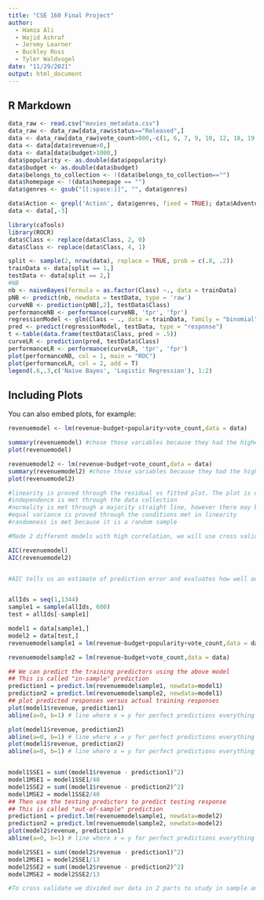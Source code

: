 ```yaml
---
title: "CSE 160 Final Project"
author:
  - Hamza Ali
  - Wajid Ashraf
  - Jeremy Learner
  - Buckley Ross
  - Tyler Waldvogel
date: "11/29/2021"
output: html_document
---
```



## R Markdown

```r
data_raw <- read.csv("movies_metadata.csv")
data_raw <- data_raw[data_raw$status=="Released",]
data <- data_raw[data_raw$vote_count>800,-c(1, 6, 7, 9, 10, 12, 18, 19, 20, 22)]
data <- data[data$revenue>0,]
data <- data[data$budget>1000,]
data$popularity <- as.double(data$popularity)
data$budget <- as.double(data$budget)
data$belongs_to_collection <- !(data$belongs_to_collection=="")
data$homepage <- !(data$homepage == "")
data$genres <- gsub("[[:space:]]", "", data$genres)

data$Action <- grepl('Action', data$genres, fixed = TRUE); data$Adventure <- grepl('Adventure', data$genres, fixed = TRUE); data$Animation <- grepl('Animation', data$genres, fixed = TRUE); data$Comedy <- grepl('Comedy', data$genres, fixed = TRUE); data$Crime <- grepl('Crime', data$genres, fixed = TRUE); data$Drama <- grepl('Drama', data$genres, fixed = TRUE); data$Family <- grepl('Family', data$genres, fixed = TRUE); data$Fantasy <- grepl('Fantasy', data$genres, fixed = TRUE); data$History <- grepl('History', data$genres, fixed = TRUE); data$Horror <- grepl('Horror', data$genres, fixed = TRUE); data$Music <- grepl('Music', data$genres, fixed = TRUE); data$Mystery <- grepl('Mystery', data$genres, fixed = TRUE); data$Romance <- grepl('Romance', data$genres, fixed = TRUE); data$Science_Fiction <- grepl('ScienceFiction', data$genres, fixed = TRUE); data$Thriller <- grepl('Thriller', data$genres, fixed = TRUE); data$War <- grepl('War', data$genres, fixed = TRUE); data$Western <- grepl('Western', data$genres, fixed = TRUE);
data <- data[,-3]
```

```r
library(caTools)
library(ROCR)
data$Class <- replace(data$Class, 2, 0)
data$Class <- replace(data$Class, 4, 1)

split <- sample(2, nrow(data), replace = TRUE, prob = c(.8, .2))
trainData <- data[split == 1,]
testData <- data[split == 2,]
#NB
nb <- naiveBayes(formula = as.factor(Class) ~., data = trainData)
pNB <- predict(nb, newdata = testData, type = 'raw')
curveNB <- prediction(pNB[,2], testData$Class)
performanceNB <- performance(curveNB, 'tpr', 'fpr')
regressionModel <- glm(Class ~ ., data = trainData, family = "binomial")
pred <- predict(regressionModel, testData, type = "response")
t <-table(data.frame(testData$Class, pred > .5))
curveLR <- prediction(pred, testData$Class)
performanceLR <- performance(curveLR, 'tpr', 'fpr')
plot(performanceNB, col = 1, main = "ROC")
plot(performanceLR, col = 2, add = T)
legend(.6,.3,c('Naive Bayes', 'Logistic Regression'), 1:2)

```


## Including Plots

You can also embed plots, for example:

```r

revenuemodel <- lm(revenue~budget+popularity+vote_count,data = data)

summary(revenuemodel) #chose those variables because they had the highest r squared
plot(revenuemodel)

revenuemodel2 <- lm(revenue~budget+vote_count,data = data)
summary(revenuemodel2) #chose those variables because they had the highest r squared
plot(revenuemodel2)

#linearity is proved through the residual vs fitted plot. The plot is decently spread and forms a belt around the 0 line. 
#independence is met through the data collection
#normality is met through a majority straight line, however there may be some outliers that can influence a model.
#equal variance is proved through the conditions met in linearity
#randomness is met because it is a random sample

#Made 2 different models with high correlation, we will use cross validation and AIC

AIC(revenuemodel)
AIC(revenuemodel2)


#AIC tells us an estimate of prediction error and evaluates how well our model fits the data. Using aic, we find that the first model is a better model because of the lower aic value


allIds = seq(1,1344) 
sample1 = sample(allIds, 600) 
test = allIds[-sample1] 

model1 = data[sample1,] 
model2 = data[test,] 
revenuemodelsample1 = lm(revenue~budget+popularity+vote_count,data = data)

revenuemodelsample2 = lm(revenue~budget+vote_count,data = data)

## We can predict the training predictors using the above model
## This is called "in-sample" prediction
prediction1 = predict.lm(revenuemodelsample1, newdata=model1)
prediction2 = predict.lm(revenuemodelsample2, newdata=model1)
## plot predicted responses versus actual training responses
plot(model1$revenue, prediction1)
abline(a=0, b=1) # line where x = y for perfect predictions everything would lie on this line

plot(model1$revenue, prediction2)
abline(a=0, b=1) # line where x = y for perfect predictions everything would lie on this line
plot(model1$revenue, prediction2)
abline(a=0, b=1) # line where x = y for perfect predictions everything would lie on this line


model1SSE1 = sum((model1$revenue - prediction1)^2)
model1MSE1 = model1SSE1/40
model1SSE2 = sum((model1$revenue - prediction2)^2)
model1MSE2 = model1SSE2/40
## Then use the testing predictors to predict testing response
## This is called "out-of-sample" prediction
prediction1 = predict.lm(revenuemodelsample1, newdata=model2)
prediction2 = predict.lm(revenuemodelsample2, newdata=model2)
plot(model2$revenue, prediction1)
abline(a=0, b=1) # line where x = y for perfect predictions everything would lie on this line

model2SSE1 = sum((model2$revenue - prediction1)^2)
model2MSE1 = model2SSE1/13
model2SSE2 = sum((model2$revenue - prediction2)^2)
model2MSE2 = model2SSE2/13

#To cross validate we divided our data in 2 parts to study in sample and out of sample behavior with the model we felt was best. Our model was a good predictor for the in sample and out of sample data. We can tell through the revenue and prediction plot. Our data aligns fairly strong with the line of best fit. 




```

